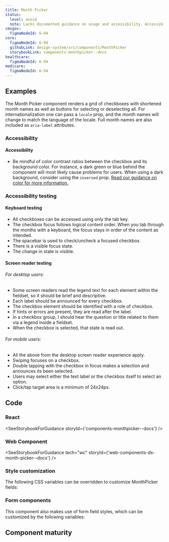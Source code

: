 ```yaml
---
title: Month Picker
status:
  level: avoid
  note: Lacks documented guidance on usage and accessibility. Accessibility testing has not been performed.
cmsgov:
  figmaNodeId: 6-94
core:
  figmaNodeId: 6-94
  githubLink: design-system/src/components/MonthPicker
  storybookLink: components-monthpicker--docs
healthcare:
  figmaNodeId: 6-94
medicare:
  figmaNodeId: 6-94
---
```


## Examples

The Month Picker component renders a grid of checkboxes with shortened month names as well as buttons for selecting or deselecting all. For internationalization one can pass a `locale` prop, and the month names will change to match the language of the locale. Full month names are also included as `aria-label` attributes.

<StorybookExample componentName="monthPicker" storyId="components-monthpicker--default" />

### Accessibility

#### Accessibility
- Be mindful of color contrast ratios between the checkbox and its background color. For instance, a dark green or blue behind the component will most likely cause problems for users. When using a dark background, consider using the `inversed` prop. [Read our guidance on color for more information.](../../foundation/system-color-tokens/#accessibility-considerations) 

### Accessibility testing

#### Keyboard testing
- All checkboxes can be accessed using only the tab key.
- The checkbox focus follows logical content order. When you tab through the months with a keyboard, the focus stays in order of the content as intended.
- The spacebar is used to check/uncheck a focused checkbox.
- There is a visible focus state.
- The change in state is visible.

#### Screen reader testing

###### For desktop users:
- Some screen readers read the legend text for each element within the fieldset, so it should be brief and descriptive.
- Each label should be announced for every checkbox.
- The checkbox element should be identified with a role of checkbox.
- If hints or errors are present, they are read after the label.
- In a checkbox group, I should hear the question or title related to them via a legend inside a fieldset.
- When the checkbox is selected, that state is read out.

###### For mobile users:
- All the above from the desktop screen reader experience apply.
- Swiping focuses on a checkbox.
- Double tapping with the checkbox in focus makes a selection and announces its been selected.
- Users may select either the text label or the checkbox itself to select an option.
- Click/tap target area is a minimum of 24x24px.

## Code

### React

<SeeStorybookForGuidance storyId={'components-monthpicker--docs'} />

### Web Component

<SeeStorybookForGuidance tech="wc" storyId={'web-components-ds-month-picker--docs'} />

### Style customization

The following CSS variables can be overridden to customize MonthPicker fields:

<ComponentThemeOptions componentname="choice" />

### Form components

This component also makes use of form field styles, which can be customized by the following variables:

<ComponentThemeOptions componentname="form" />

## Component maturity

<MaturityChecklist
  a11yStandards={true}
  color={true}
  forcedColors={true}
  screenReaders={true}
  keyboardNavigable={true}
  storybook={true}
  responsive={true}
  spanish={true}
  completeUiKit={false}
  responsiveUiKit={false}
  tokensInCode={true}
  tokensInSketch={true}
/>
